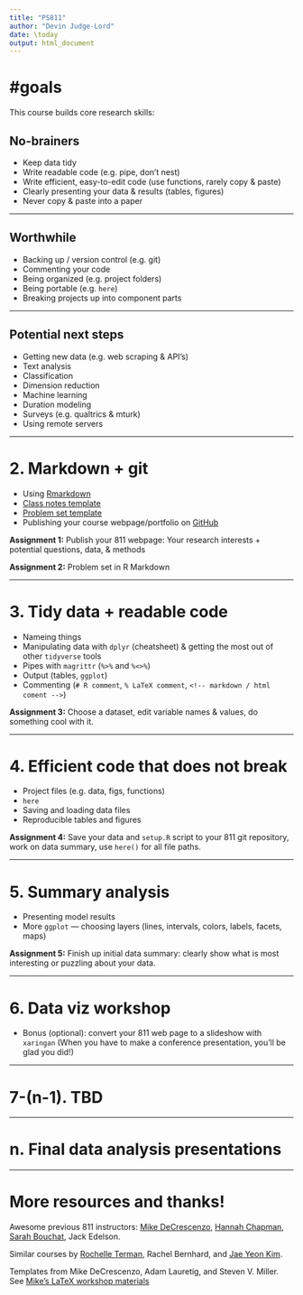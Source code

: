 ```yaml
---
title: "PS811"
author: "Devin Judge-Lord"
date: \today
output: html_document
---
```


# \#goals
This course builds core research skills:

## No-brainers 
- Keep data tidy
- Write readable code (e.g. pipe, don't nest)
- Write efficient, easy-to-edit code (use functions, rarely copy & paste)
- Clearly presenting your data & results (tables, figures) 
- Never copy & paste into a paper

---

## Worthwhile 
- Backing up / version control (e.g. git)
- Commenting your code 
- Being organized (e.g. project folders)
- Being portable (e.g. `here`)
- Breaking projects up into component parts

---

## Potential next steps
- Getting new data (e.g. web scraping & API's)
- Text analysis
- Classification 
- Dimension reduction
- Machine learning
- Duration modeling
- Surveys (e.g. qualtrics & mturk)
- Using remote servers

---

# 2. Markdown + git

- Using [Rmarkdown](http://rmarkdown.rstudio.com)
- [Class notes template](https://github.com/judgelord/PS811/raw/master/example_notes.pdf)
- [Problem set template](https://github.com/judgelord/PS811/raw/master/example_problem_set.pdf)
- Publishing your course webpage/portfolio on [GitHub](http://GitHub.com)


**Assignment 1:** Publish your 811 webpage: Your research interests + potential questions, data, & methods

**Assignment 2:** Problem set in R Markdown

---

# 3. Tidy data + readable code 

- Nameing things
- Manipulating data with `dplyr` (cheatsheet) & getting the most out of other `tidyverse` tools
- Pipes with `magrittr` (`%>%` and `%<>%`)
- Output (tables, `ggplot`)
- Commenting (`# R comment`, `% LaTeX comment`, `<!-- markdown / html coment -->`)

**Assignment 3:** Choose a dataset, edit variable names & values, do something cool with it.

---

# 4. Efficient code that does not break

- Project files (e.g. data, figs, functions)
- `here`
- Saving and loading data files
- Reproducible tables and figures

**Assignment 4:** Save your data and `setup.R` script to your 811 git repository, work on data summary, use `here()` for all file paths.


---

# 5. Summary analysis

- Presenting model results 
- More `ggplot` --- choosing layers (lines, intervals, colors, labels, facets, maps)

**Assignment 5:** Finish up initial data summary: clearly show what is most interesting or puzzling about your data.

---

# 6. Data viz workshop

- Bonus (optional): convert your 811 web page to a slideshow with `xaringan` (When you have to make a conference presentation, you'll be glad you did!)

---

# 7-(n-1). TBD

--- 

# n. Final data analysis presentations

---

# More resources and thanks!

Awesome previous 811 instructors: [Mike DeCrescenzo](https://mikedecr.github.io/), [Hannah Chapman](https://hannahschapman.com/), [Sarah Bouchat](https://bouchat.github.io/), Jack Edelson.

Similar courses by [Rochelle Terman](https://github.com/rochelleterman/PS239T), Rachel Bernhard, and [Jae Yeon Kim](https://github.com/jaeyk/PS239T).

Templates from Mike DeCrescenzo, Adam Lauretig, and Steven V. Miller. See [Mike's LaTeX workshop materials](https://mikedecr.github.io/code/)